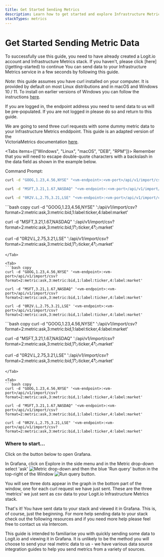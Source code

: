 ```yaml
---
title: Get Started Sending Metrics
description: Learn how to get started and explore Infrastructure Metrics with Grafana
stackTypes: metrics
---
```


# Get Started Sending Metric Data

<Callout type="info">
  To successfully use this guide, you need to have already created a Logit.io account and Infrastructure Metrics stack. If you haven't, please click [here](/getting-started) to continue
</ Callout>
You can send data to your Infrastructure Metrics service in a few seconds by following this guide.

*Note*: this guide assumes you have curl installed on your computer. It is provided by default on most Linux distributions and in macOS and Windows 10 / 11. 
To install on earlier versions of Windows you can follow the instructions [here](https://curl.se/windows/). 

If you are logged in, the endpoint address you need to send data to us will be pre-populated. If you are not logged in please do so and return to this guide.

We are going to send three curl requests with some dummy metric data to your Infrastructure Metrics enddpoint. This guide is an adapted version of the  
VictoriaMetrics documentation [here](https://docs.victoriametrics.com/single-server-victoriametrics/#how-to-import-csv-data).


<Tabs items={["Windows", "Linux", "macOS", "DEB", "RPM"]}>
  <Tab>
  Remember that you will need to escape double-quote characters with a backslash in the data field as shown in the example below.

  Command Prompt:
  ```bash copy 
  curl -d "GOOG,1.23,4.56,NYSE" "<vm-endpoint>:<vm-port>/api/v1/import/csv?format=2:metric:ask,3:metric:bid,1:label:ticker,4:label:market"

  curl -d "MSFT,3.21,1.67,NASDAQ" "<vm-endpoint>:<vm-port>/api/v1/import/csv?format=2:metric:ask,3:metric:bid,1:label:ticker,4:label:market"

  curl -d "0R2V.L,2.75,3.21,LSE" "<vm-endpoint>:<vm-port>/api/v1/import/csv?format=2:metric:ask,3:metric:bid,1:label:ticker,4:label:market"
  ```
  </Tab>

  <Tab>
  ```bash copy
  curl -d "GOOG,1.23,4.56,NYSE" '<vm-endpoint>:<vm-port>/api/v1/import/csv?format=2:metric:ask,3:metric:bid,1:label:ticker,4:label:market'

  curl -d "MSFT,3.21,1.67,NASDAQ" '<vm-endpoint>:<vm-port>/api/v1/import/csv?format=2:metric:ask,3:metric:bid,1:label:ticker,4:label:market'

  curl -d "0R2V.L,2.75,3.21,LSE" '<vm-endpoint>:<vm-port>/api/v1/import/csv?format=2:metric:ask,3:metric:bid,1:label:ticker,4:label:market'
  ```
  </Tab>

  <Tab>
  ```bash copy
  curl -d "GOOG,1.23,4.56,NYSE" '<vm-endpoint>:<vm-port>/api/v1/import/csv?format=2:metric:ask,3:metric:bid,1:label:ticker,4:label:market'

  curl -d "MSFT,3.21,1.67,NASDAQ" '<vm-endpoint>:<vm-port>/api/v1/import/csv?format=2:metric:ask,3:metric:bid,1:label:ticker,4:label:market'

  curl -d "0R2V.L,2.75,3.21,LSE" '<vm-endpoint>:<vm-port>/api/v1/import/csv?format=2:metric:ask,3:metric:bid,1:label:ticker,4:label:market'
  ```
  </Tab>

  <Tab>
  ```bash copy
  curl -d "GOOG,1.23,4.56,NYSE" '<vm-endpoint>:<vm-port>/api/v1/import/csv?format=2:metric:ask,3:metric:bid,1:label:ticker,4:label:market'

  curl -d "MSFT,3.21,1.67,NASDAQ" '<vm-endpoint>:<vm-port>/api/v1/import/csv?format=2:metric:ask,3:metric:bid,1:label:ticker,4:label:market'

  curl -d "0R2V.L,2.75,3.21,LSE" '<vm-endpoint>:<vm-port>/api/v1/import/csv?format=2:metric:ask,3:metric:bid,1:label:ticker,4:label:market'
  ```
  </Tab>

  <Tab>
  ```bash copy
  curl -d "GOOG,1.23,4.56,NYSE" '<vm-endpoint>:<vm-port>/api/v1/import/csv?format=2:metric:ask,3:metric:bid,1:label:ticker,4:label:market'

  curl -d "MSFT,3.21,1.67,NASDAQ" '<vm-endpoint>:<vm-port>/api/v1/import/csv?format=2:metric:ask,3:metric:bid,1:label:ticker,4:label:market'

  curl -d "0R2V.L,2.75,3.21,LSE" '<vm-endpoint>:<vm-port>/api/v1/import/csv?format=2:metric:ask,3:metric:bid,1:label:ticker,4:label:market'
  ```
  </Tab>

  </Tabs>

### Where to start...

Click on the button below to open Grafana.

<LaunchVisualizer />

In Grafana, click on Explore in the side menu and in the Metric drop-down select 'ask' ![Metric drop-down](@/images/getting-started/metrics/grafana-metric1.png)
and then the blue 'Run query' button in the top-right of the Window ![Run query button](@/images/getting-started/metrics/grafana-metric2.png).

You will see three dots appear in the graph in the bottom part of the window, one for each curl request we have just sent. These are the three 'metrics' 
we just sent as csv data to your Logit.io Infrastructure Metrics stack. 

That's it! You have sent data to your stack and viewed it in Grafana. This is, of course, just the beginning. For more help sending data 
to your stack check out the following resources and if you need more help please feel free to contact us via Intercom.

<Callout type="info">
  This guide is intended to familiarise you with quickly sending some data to Logit.io
  and viewing it in Grafana. It is unlikely to be the method you will choose to 
  send your real metric data to us - we have various data source integration guides to help 
  you send metrics from a variety of sources.
</Callout>

<Cards>
  <Card title="View Data Source Integrations" href="/integrations" />
  <Card title="Send Metrics" href="/integrations/infrastructure-metrics/telegraf/telegraf-prometheus" />
  <Card title="Send Traces" href="/application-performance-monitoring/getting-started" />
</Cards>